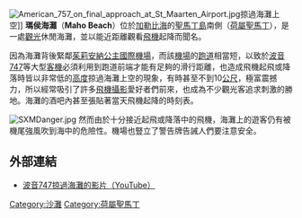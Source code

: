 {{noteTA
|1=zh-cn:朱丽安娜; zh-tw:朱利安納; zh-hant:朱麗安娜; zh-hk:朱麗安娜; zh-hans:朱丽安娜;zh:茱莉安納;
}}
[[File:American_757_on_final_approach_at_St_Maarten_Airport.jpg|thumb]]掠過海灘上空]]
'''瑪侯海灘'''（'''Maho Beach'''）位於[[加勒比海|加勒比海]]的[[聖馬丁島|聖馬丁島]]南側（[[荷屬聖馬丁|荷屬聖馬丁]]），是一處[[觀光|觀光]]休閒海灘，並以能近距離觀看[[飛機|飛機]]起降而聞名。

因為海灘背後緊鄰[[茱莉安納公主國際機場|茱莉安納公主國際機場]]，而該[[機場|機場]]的[[跑道|跑道]]相當短，以致於[[波音747|波音747]]等大型[[客機|客機]]必須利用到跑道前端才能有足夠的滑行距離，也造成飛機起飛或降落時皆以非常低的[[高度|高度]]掠過海灘上空的現象，有時甚至不到10[[公尺|公尺]]，極富震撼力，所以經常吸引了許多[[飛機攝影|飛機攝影]]愛好者們前來，也成為不少觀光客追求刺激的勝地。海灘的酒吧內甚至張貼著當天飛機起降的時刻表。

[[File:SXMDanger.jpg|thumb]]
然而由於十分接近起飛或降落中的飛機，海灘上的遊客仍有被機尾強風吹到海中的危險性。機場也豎立了警告牌告誡人們要注意安全。

==外部連結==
*[http://www.youtube.com/watch?v=zAfQwDizpRo 波音747掠過海灘的影片（YouTube）] {{Wayback|url=http://www.youtube.com/watch?v=zAfQwDizpRo |date=20210309162436 }}

[[Category:沙灘|Category:沙灘]]
[[Category:荷屬聖馬丁|Category:荷屬聖馬丁]]